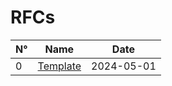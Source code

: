 # RFCs

| N°  | Name                   | Date       |
| --- | ---------------------- | ---------- |
| 0   | [Template](./template) | 2024-05-01 |
